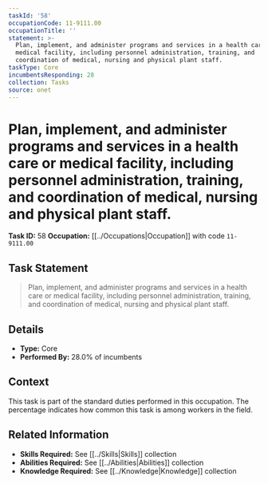 ```yaml
---
taskId: '58'
occupationCode: 11-9111.00
occupationTitle: ''
statement: >-
  Plan, implement, and administer programs and services in a health care or
  medical facility, including personnel administration, training, and
  coordination of medical, nursing and physical plant staff.
taskType: Core
incumbentsResponding: 28
collection: Tasks
source: onet
---
```

# Plan, implement, and administer programs and services in a health care or medical facility, including personnel administration, training, and coordination of medical, nursing and physical plant staff.

**Task ID:** 58
**Occupation:** [[../Occupations|Occupation]] with code `11-9111.00`

## Task Statement

> Plan, implement, and administer programs and services in a health care or medical facility, including personnel administration, training, and coordination of medical, nursing and physical plant staff.

## Details

- **Type:** Core
- **Performed By:** 28.0% of incumbents

## Context

This task is part of the standard duties performed in this occupation. The percentage indicates how common this task is among workers in the field.

## Related Information

- **Skills Required:** See [[../Skills|Skills]] collection
- **Abilities Required:** See [[../Abilities|Abilities]] collection
- **Knowledge Required:** See [[../Knowledge|Knowledge]] collection

